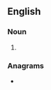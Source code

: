 {{also|thêtas}}
==English==

===Noun===
{{head|en|noun form}}

# {{plural of|en|theta}}

===Anagrams===
* {{anagrams|en|a=aehstt|hatest|stathe}}